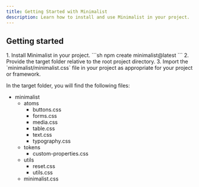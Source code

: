 ```yaml
---
title: Getting Started with Minimalist
description: Learn how to install and use Minimalist in your project.
---
```



## Getting started

<Steps>
1. Install Minimalist in your project.
    <Tabs syncKey="pkg">
        <TabItem label="npm">
            ```sh
            npm create minimalist@latest
            ```
        </TabItem>
   </Tabs>
2. Provide the target folder relative to the root project directory.
3. Import the `minimalist/minimalist.css` file in your project as appropriate for your project or framework.
</Steps>

In the target folder, you will find the following files:

<FileTree>

- minimalist
  - atoms
    - buttons.css
    - forms.css
    - media.css
    - table.css
    - text.css
    - typography.css
  - tokens
    - custom-properties.css
  - utils
    - reset.css
    - utils.css
  - minimalist.css

</FileTree>
